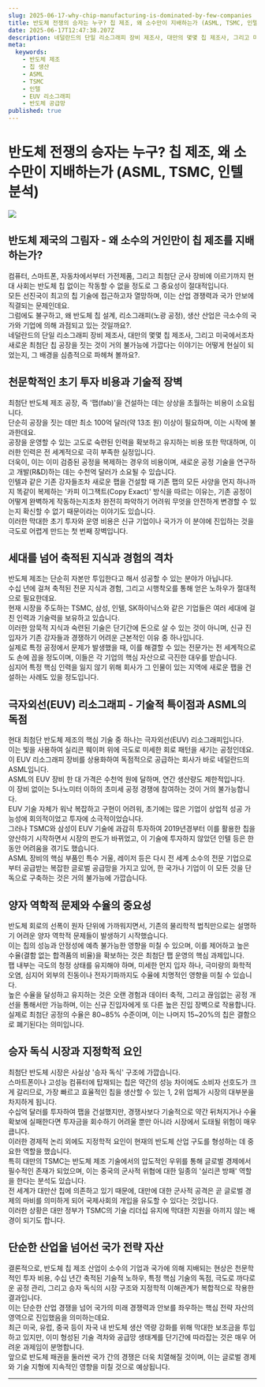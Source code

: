 ```yaml
---
slug: 2025-06-17-why-chip-manufacturing-is-dominated-by-few-companies
title: 반도체 전쟁의 승자는 누구? 칩 제조, 왜 소수만이 지배하는가 (ASML, TSMC, 인텔 분석)
date: 2025-06-17T12:47:38.207Z
description: 네덜란드의 단일 리소그래피 장비 제조사, 대만의 몇몇 칩 제조사, 그리고 미국에서조차 새로운 최첨단 칩 공장을 짓는 것이 거의 불가능에 가깝다는 이야기는 어떻게 현실이 되었는지, 그 배경을 심층적으로 파헤쳐 볼까요?
meta:
  keywords:
    - 반도체 제조
    - 칩 생산
    - ASML
    - TSMC
    - 인텔
    - EUV 리소그래피
    - 반도체 공급망
published: true
---
```


# 반도체 전쟁의 승자는 누구? 칩 제조, 왜 소수만이 지배하는가 (ASML, TSMC, 인텔 분석)

![](https://blogger.googleusercontent.com/img/a/AVvXsEhtms9B_YiilzGG35BnC8y-8XbK8yZ02R2fZcRuMnweX4lQ_v9egmXgU2vPf_EEB7m5j2r3ZdjvTpVeSUEmyFOks7D-VgY_agl-CsFTWZLGPS_izf-dcspl8i0ez0kck9_BgHHP4H6vRnE6RuPWlFfdPVJkAo-KFzyYKzy96025Jf3ZZ2ezL7MKA3ySGgI)

## 반도체 제국의 그림자 - 왜 소수의 거인만이 칩 제조를 지배하는가?

컴퓨터, 스마트폰, 자동차에서부터 가전제품, 그리고 최첨단 군사 장비에 이르기까지 현대 사회는 반도체 칩 없이는 작동할 수 없을 정도로 그 중요성이 절대적입니다.<br /> 모든 선진국이 최고의 칩 기술에 접근하고자 열망하며, 이는 산업 경쟁력과 국가 안보에 직결되는 문제인데요.<br /> 그럼에도 불구하고, 왜 반도체 칩 설계, 리소그래피(노광 공정), 생산 산업은 극소수의 국가와 기업에 의해 과점되고 있는 것일까요?.<br /> 네덜란드의 단일 리소그래피 장비 제조사, 대만의 몇몇 칩 제조사, 그리고 미국에서조차 새로운 최첨단 칩 공장을 짓는 것이 거의 불가능에 가깝다는 이야기는 어떻게 현실이 되었는지, 그 배경을 심층적으로 파헤쳐 볼까요?.<br />

## 천문학적인 초기 투자 비용과 기술적 장벽

최첨단 반도체 제조 공장, 즉 '팹(fab)'을 건설하는 데는 상상을 초월하는 비용이 소요됩니다.<br /> 단순히 공장을 짓는 데만 최소 100억 달러(약 13조 원) 이상이 필요하며, 이는 시작에 불과한데요.<br /> 공장을 운영할 수 있는 고도로 숙련된 인력을 확보하고 유지하는 비용 또한 막대하며, 이러한 인력은 전 세계적으로 극히 부족한 실정입니다.<br /> 더욱이, 이는 이미 검증된 공정을 복제하는 경우의 비용이며, 새로운 공정 기술을 연구하고 개발(R&D)하는 데는 수천억 달러가 소요될 수 있습니다.<br /> 인텔과 같은 기존 강자들조차 새로운 팹을 건설할 때 기존 팹의 모든 사양을 먼지 하나까지 똑같이 복제하는 '카피 이그잭트(Copy Exact)' 방식을 따르는 이유는, 기존 공정이 어떻게 완벽하게 작동하는지조차 완전히 파악하기 어려워 무엇을 안전하게 변경할 수 있는지 확신할 수 없기 때문이라는 이야기도 있습니다.<br /> 이러한 막대한 초기 투자와 운영 비용은 신규 기업이나 국가가 이 분야에 진입하는 것을 극도로 어렵게 만드는 첫 번째 장벽입니다.<br />

## 세대를 넘어 축적된 지식과 경험의 격차

반도체 제조는 단순히 자본만 투입한다고 해서 성공할 수 있는 분야가 아닙니다.<br /> 수십 년에 걸쳐 축적된 전문 지식과 경험, 그리고 시행착오를 통해 얻은 노하우가 절대적으로 필요한데요.<br /> 현재 시장을 주도하는 TSMC, 삼성, 인텔, SK하이닉스와 같은 기업들은 여러 세대에 걸친 인력과 기술력을 보유하고 있습니다.<br /> 이러한 암묵적 지식과 숙련된 기술은 단기간에 돈으로 살 수 있는 것이 아니며, 신규 진입자가 기존 강자들과 경쟁하기 어려운 근본적인 이유 중 하나입니다.<br /> 실제로 특정 공정에서 문제가 발생했을 때, 이를 해결할 수 있는 전문가는 전 세계적으로도 손에 꼽을 정도이며, 이들은 각 기업의 핵심 자산으로 극진한 대우를 받습니다.<br /> 심지어 특정 핵심 인력을 잃지 않기 위해 회사가 그 인물이 있는 지역에 새로운 팹을 건설하는 사례도 있을 정도입니다.<br />

## 극자외선(EUV) 리소그래피 - 기술적 특이점과 ASML의 독점

현대 최첨단 반도체 제조의 핵심 기술 중 하나는 극자외선(EUV) 리소그래피입니다.<br /> 이는 빛을 사용하여 실리콘 웨이퍼 위에 극도로 미세한 회로 패턴을 새기는 공정인데요.<br /> 이 EUV 리소그래피 장비를 상용화하여 독점적으로 공급하는 회사가 바로 네덜란드의 ASML입니다.<br /> ASML의 EUV 장비 한 대 가격은 수천억 원에 달하며, 연간 생산량도 제한적입니다.<br /> 이 장비 없이는 5나노미터 이하의 초미세 공정 경쟁에 참여하는 것이 거의 불가능합니다.<br /> EUV 기술 자체가 워낙 복잡하고 구현이 어려워, 초기에는 많은 기업이 상업적 성공 가능성에 회의적이었고 투자에 소극적이었습니다.<br /> 그러나 TSMC와 삼성이 EUV 기술에 과감히 투자하여 2019년경부터 이를 활용한 칩을 양산하기 시작하면서 시장의 판도가 바뀌었고, 이 기술에 투자하지 않았던 인텔 등은 한동안 어려움을 겪기도 했습니다.<br /> ASML 장비의 핵심 부품인 특수 거울, 레이저 등은 다시 전 세계 소수의 전문 기업으로부터 공급받는 복잡한 글로벌 공급망을 가지고 있어, 한 국가나 기업이 이 모든 것을 단독으로 구축하는 것은 거의 불가능에 가깝습니다.<br />

## 양자 역학적 문제와 수율의 중요성

반도체 회로의 선폭이 원자 단위에 가까워지면서, 기존의 물리학적 법칙만으로는 설명하기 어려운 양자 역학적 문제들이 발생하기 시작했습니다.<br /> 이는 칩의 성능과 안정성에 예측 불가능한 영향을 미칠 수 있으며, 이를 제어하고 높은 수율(결함 없는 합격품의 비율)을 확보하는 것은 최첨단 팹 운영의 핵심 과제입니다.<br /> 팹 내부는 극도의 청정 상태를 유지해야 하며, 미세한 먼지 입자 하나, 극미량의 화학적 오염, 심지어 외부의 진동이나 전자기파까지도 수율에 치명적인 영향을 미칠 수 있습니다.<br /> 높은 수율을 달성하고 유지하는 것은 오랜 경험과 데이터 축적, 그리고 끊임없는 공정 개선을 통해서만 가능하며, 이는 신규 진입자에게 또 다른 높은 진입 장벽으로 작용합니다.<br /> 실제로 최첨단 공정의 수율은 80~85% 수준이며, 이는 나머지 15~20%의 칩은 결함으로 폐기된다는 의미입니다.<br />

## 승자 독식 시장과 지정학적 요인

최첨단 반도체 시장은 사실상 '승자 독식' 구조에 가깝습니다.<br /> 스마트폰이나 고성능 컴퓨터에 탑재되는 칩은 약간의 성능 차이에도 소비자 선호도가 크게 갈리므로, 가장 빠르고 효율적인 칩을 생산할 수 있는 1, 2위 업체가 시장의 대부분을 차지하게 됩니다.<br /> 수십억 달러를 투자하여 팹을 건설했지만, 경쟁사보다 기술적으로 약간 뒤처지거나 수율 확보에 실패한다면 투자금을 회수하기 어려울 뿐만 아니라 시장에서 도태될 위험이 매우 큽니다.<br /> 이러한 경제적 논리 외에도 지정학적 요인이 현재의 반도체 산업 구도를 형성하는 데 중요한 역할을 했습니다.<br /> 특히 대만의 TSMC는 반도체 제조 기술에서의 압도적인 우위를 통해 글로벌 경제에서 필수적인 존재가 되었으며, 이는 중국의 군사적 위협에 대한 일종의 '실리콘 방패' 역할을 한다는 분석도 있습니다.<br /> 전 세계가 대만산 칩에 의존하고 있기 때문에, 대만에 대한 군사적 공격은 곧 글로벌 경제의 마비를 의미하게 되어 국제사회의 개입을 유도할 수 있다는 것입니다.<br /> 이러한 상황은 대만 정부가 TSMC의 기술 리더십 유지에 막대한 지원을 아끼지 않는 배경이 되기도 합니다.<br />

## 단순한 산업을 넘어선 국가 전략 자산

결론적으로, 반도체 칩 제조 산업이 소수의 기업과 국가에 의해 지배되는 현상은 천문학적인 투자 비용, 수십 년간 축적된 기술적 노하우, 특정 핵심 기술의 독점, 극도로 까다로운 공정 관리, 그리고 승자 독식의 시장 구조와 지정학적 이해관계가 복합적으로 작용한 결과입니다.<br /> 이는 단순한 산업 경쟁을 넘어 국가의 미래 경쟁력과 안보를 좌우하는 핵심 전략 자산의 영역으로 진입했음을 의미하는데요.<br /> 최근 미국, 유럽, 중국 등이 자국 내 반도체 생산 역량 강화를 위해 막대한 보조금을 투입하고 있지만, 이미 형성된 기술 격차와 공급망 생태계를 단기간에 따라잡는 것은 매우 어려운 과제임이 분명합니다.<br /> 앞으로 반도체 패권을 둘러싼 국가 간의 경쟁은 더욱 치열해질 것이며, 이는 글로벌 경제와 기술 지형에 지속적인 영향을 미칠 것으로 예상됩니다.<br />

---

